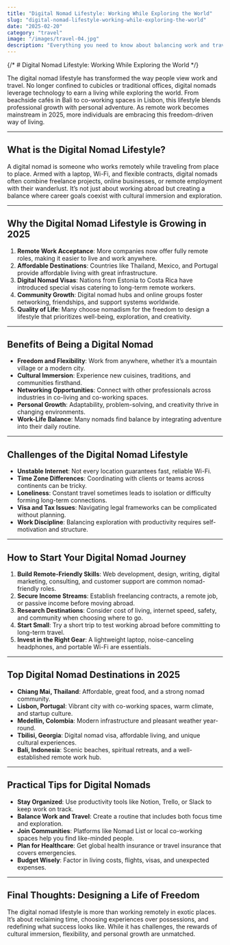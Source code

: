 ```yaml
---
title: "Digital Nomad Lifestyle: Working While Exploring the World"
slug: "digital-nomad-lifestyle-working-while-exploring-the-world"
date: "2025-02-20"
category: "travel"
image: "/images/travel-04.jpg"
description: "Everything you need to know about balancing work and travel as a digital nomad."
---
```


{/* # Digital Nomad Lifestyle: Working While Exploring the World */}

The digital nomad lifestyle has transformed the way people view work and travel. No longer confined to cubicles or traditional offices, digital nomads leverage technology to earn a living while exploring the world. From beachside cafés in Bali to co-working spaces in Lisbon, this lifestyle blends professional growth with personal adventure. As remote work becomes mainstream in 2025, more individuals are embracing this freedom-driven way of living.

---

## What is the Digital Nomad Lifestyle?

A digital nomad is someone who works remotely while traveling from place to place. Armed with a laptop, Wi-Fi, and flexible contracts, digital nomads often combine freelance projects, online businesses, or remote employment with their wanderlust. It’s not just about working abroad but creating a balance where career goals coexist with cultural immersion and exploration.

---

## Why the Digital Nomad Lifestyle is Growing in 2025

1. **Remote Work Acceptance**: More companies now offer fully remote roles, making it easier to live and work anywhere.
2. **Affordable Destinations**: Countries like Thailand, Mexico, and Portugal provide affordable living with great infrastructure.
3. **Digital Nomad Visas**: Nations from Estonia to Costa Rica have introduced special visas catering to long-term remote workers.
4. **Community Growth**: Digital nomad hubs and online groups foster networking, friendships, and support systems worldwide.
5. **Quality of Life**: Many choose nomadism for the freedom to design a lifestyle that prioritizes well-being, exploration, and creativity.

---

## Benefits of Being a Digital Nomad

- **Freedom and Flexibility**: Work from anywhere, whether it’s a mountain village or a modern city.
- **Cultural Immersion**: Experience new cuisines, traditions, and communities firsthand.
- **Networking Opportunities**: Connect with other professionals across industries in co-living and co-working spaces.
- **Personal Growth**: Adaptability, problem-solving, and creativity thrive in changing environments.
- **Work-Life Balance**: Many nomads find balance by integrating adventure into their daily routine.

---

## Challenges of the Digital Nomad Lifestyle

- **Unstable Internet**: Not every location guarantees fast, reliable Wi-Fi.
- **Time Zone Differences**: Coordinating with clients or teams across continents can be tricky.
- **Loneliness**: Constant travel sometimes leads to isolation or difficulty forming long-term connections.
- **Visa and Tax Issues**: Navigating legal frameworks can be complicated without planning.
- **Work Discipline**: Balancing exploration with productivity requires self-motivation and structure.

---

## How to Start Your Digital Nomad Journey

1. **Build Remote-Friendly Skills**: Web development, design, writing, digital marketing, consulting, and customer support are common nomad-friendly roles.
2. **Secure Income Streams**: Establish freelancing contracts, a remote job, or passive income before moving abroad.
3. **Research Destinations**: Consider cost of living, internet speed, safety, and community when choosing where to go.
4. **Start Small**: Try a short trip to test working abroad before committing to long-term travel.
5. **Invest in the Right Gear**: A lightweight laptop, noise-canceling headphones, and portable Wi-Fi are essentials.

---

## Top Digital Nomad Destinations in 2025

- **Chiang Mai, Thailand**: Affordable, great food, and a strong nomad community.
- **Lisbon, Portugal**: Vibrant city with co-working spaces, warm climate, and startup culture.
- **Medellín, Colombia**: Modern infrastructure and pleasant weather year-round.
- **Tbilisi, Georgia**: Digital nomad visa, affordable living, and unique cultural experiences.
- **Bali, Indonesia**: Scenic beaches, spiritual retreats, and a well-established remote work hub.

---

## Practical Tips for Digital Nomads

- **Stay Organized**: Use productivity tools like Notion, Trello, or Slack to keep work on track.
- **Balance Work and Travel**: Create a routine that includes both focus time and exploration.
- **Join Communities**: Platforms like Nomad List or local co-working spaces help you find like-minded people.
- **Plan for Healthcare**: Get global health insurance or travel insurance that covers emergencies.
- **Budget Wisely**: Factor in living costs, flights, visas, and unexpected expenses.

---

## Final Thoughts: Designing a Life of Freedom

The digital nomad lifestyle is more than working remotely in exotic places. It’s about reclaiming time, choosing experiences over possessions, and redefining what success looks like. While it has challenges, the rewards of cultural immersion, flexibility, and personal growth are unmatched.
